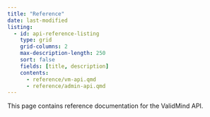 ```yaml
---
title: "Reference"
date: last-modified
listing:
  - id: api-reference-listing
    type: grid
    grid-columns: 2
    max-description-length: 250
    sort: false
    fields: [title, description]
    contents:
      - reference/vm-api.qmd
      - reference/admin-api.qmd
---
```


This page contains reference documentation for the ValidMind API.

::: {#api-reference-listing}
:::